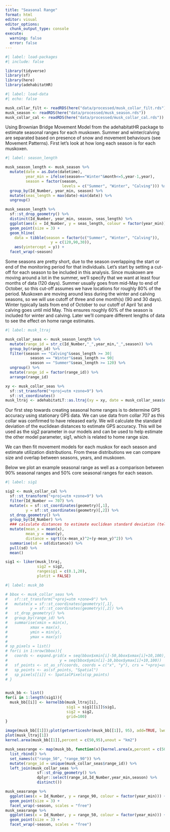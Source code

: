 ```yaml
---
title: "Seasonal Range"
format: html
editor: visual
editor_options: 
  chunk_output_type: console
execute: 
  warning: false
  error: false
---
```


```r
#| label: load-packages
#| include: false

library(tidyverse)
library(sf)
library(here)
library(adehabitatHR)
```

```r
#| label: load-data
#| echo: false

musk_collar_filt <- readRDS(here("data/processed/musk_collar_filt.rds"))
musk_season <- readRDS(here("data/processed/musk_season.rds")) 
musk_collar_cal <- readRDS(here("data/processed/musk_collar_cal.rds"))
```

Using Brownian Bridge Movement Model from the adehabitatHR package to estimate seasonal ranges for each muskoxen. Summer and winter/calving are separated based on presence of snow and movement behaviours (see Movement Patterns). First let's look at how long each season is for each muskoxen.

```r
#| label: season_length

musk_season_length <- musk_season %>%
  mutate(date = as.Date(datetime),
         year_min = ifelse(season=="Winter"&month<=5,year-1,year),
         season = factor(season, 
                         levels = c("Summer", "Winter", "Calving"))) %>%
  group_by(Id_Number, year_min, season) %>%
  mutate(seas_length = max(date)-min(date)) %>%
  ungroup()

musk_season_length %>%
  sf::st_drop_geometry() %>%
  distinct(Id_Number, year_min, season, seas_length) %>%
  ggplot(aes(x = Id_Number, y = seas_length, colour = factor(year_min))) +
  geom_point(size = 3) +
  geom_hline(
    data = tibble(season = factor(c("Summer", "Winter", "Calving")),
                    y = c(120,90,30)),
    aes(yintercept = y)) +
  facet_wrap(~season)
```

Some seasons are pretty short, due to the season overlapping the start or end of the monitoring period for that individuals. Let's start by setting a cut-off for each season to be included in this analysis. Since muskoxen are moving around a lot in the summer, we'll specify that we want at least four months of data (120 days). Summer usually goes from mid-May to end of October, so this cut-off assumes we have locations for roughly 80% of the period. Muskoxen are moving around less during the winter and calving seasons, so we will use cutoff of three and one month(s) (90 and 30 days). Winter typically lasts from end of October to our cutoff of April 1st and calving goes until mid May. This ensures roughly 60% of the season is included for winter and calving. Later we'll compare different lengths of data to see the effect on home range estimates.

```r
#| label: musk_ltraj

musk_collar_seas <- musk_season_length %>%
  mutate(range_id = str_c(Id_Number,"_",year_min,"_",season)) %>%
  group_by(range_id) %>%
  filter(season == "Calving"&seas_length >= 30|
           season == "Winter"&seas_length >= 90|
           season == "Summer"&seas_length >= 120) %>%
  ungroup() %>%
  mutate(range_id = factor(range_id)) %>%
  arrange(range_id)

xy <- musk_collar_seas %>%
  sf::st_transform("+proj=utm +zone=9") %>%
  sf::st_coordinates()
musk_ltraj <- adehabitatLT::as.ltraj(xy = xy, date = musk_collar_seas$datetime, id = musk_collar_seas$range_id)

```

Our first step towards creating seasonal home ranges is to determine GPS accuracy using stationary GPS data. We can use data from collar 707 as this collar was confirmed to have released early. We will calculate the standard deviation of the euclidean distances to estimate GPS accuracy. This will be used as the sig2 parameter in our models and can be used to help estimate the other model parameter, sig1, which is related to home range size.

We can then fit movement models for each muskox for each season and estimate utilization distributions. From these distributions we can compare size and overlap between seasons, years, and muskoxen.

Below we plot an example seasonal range as well as a comparison between 90% seasonal ranges and 50% core seasonal ranges for each season.

```r
#| label: sig1

sig2 <- musk_collar_cal %>%
  sf::st_transform("+proj=utm +zone=9") %>%
  filter(Id_Number == 707) %>%
  mutate(x = sf::st_coordinates(geometry)[,1],
         y = sf::st_coordinates(geometry)[,2]) %>%
  st_drop_geometry() %>%
  group_by(Id_Number) %>%
  ### calculate distances to estimate euclidean standard deviation (telemetry error)
  mutate(mean_x = mean(x),
         mean_y = mean(y),
         distance = sqrt((x-mean_x)^2+(y-mean_y)^2)) %>%
  summarise(sd = sd(distance)) %>%
  pull(sd) %>%
  mean()

sig1 <- liker(musk_ltraj, 
              sig2 = sig2, 
              rangesig1 = c(0.1,20),
              plotit = FALSE)


```

```r

#| label: musk_bb

# bbox <- musk_collar_seas %>%
#   sf::st_transform("+proj=utm +zone=9") %>%
#   mutate(x = sf::st_coordinates(geometry)[,1],
#          y = sf::st_coordinates(geometry)[,2]) %>%
#   st_drop_geometry() %>%
#   group_by(range_id) %>%
#   summarise(xmin = min(x),
#          xmax = max(x),
#          ymin = min(y),
#          ymax = max(y)) 
# 
# sp_pixels = list()
# for(i in 1:nrow(bbox)){
#   coords <- expand.grid(x = seq(bbox$xmin[i]-50,bbox$xmax[i]+10,100),
#                       y = seq(bbox$ymin[i]-10,bbox$ymax[i]+10,100))
#   sf_points <- st_as_sf(coords, coords = c("x", "y"), crs = "+proj=utm +zone=9")
#   sp_points <- as(sf_points, "Spatial")
#   sp_pixels[[i]] <- SpatialPixels(sp_points)
# }


musk_bb <- list()
for(i in 1:length(sig1)){
  musk_bb[[i]] <- kernelbb(musk_ltraj[i],
                           sig1 = sig1[[i]]$sig1,
                           sig2 = sig2,
                           grid=100) 
}
  
image(musk_bb[[1]]);plot(getverticeshr(musk_bb[[1]], 95), add=TRUE, lwd=2)
plot(musk_ltraj[1])
kernel.area(musk_bb[[1]],percent = c(50,95),unout = "km2")

musk_seasrange <- map(musk_bb, function(x){kernel.area(x,percent = c(50,95),unout = "km2") %>% as_tibble_row()}) %>%
  list_rbind() %>%
  set_names(c("range_50", "range_90")) %>%
  mutate(range_id = unique(musk_collar_seas$range_id)) %>%
  left_join(musk_collar_seas %>% 
              sf::st_drop_geometry() %>%
              dplyr::select(range_id,Id_Number,year_min,season) %>% 
              distinct())

musk_seasrange %>%
  ggplot(aes(x = Id_Number, y = range_90, colour = factor(year_min))) +
  geom_point(size = 3) +
  facet_wrap(~season, scales = "free")
musk_seasrange %>%
  ggplot(aes(x = Id_Number, y = range_50, colour = factor(year_min))) +
  geom_point(size = 3) +
  facet_wrap(~season, scales = "free")
```
